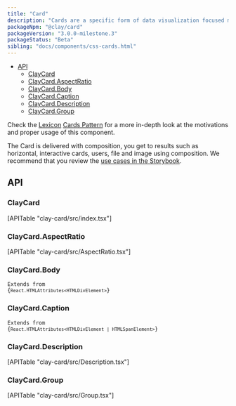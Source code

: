 ```yaml
---
title: "Card"
description: "Cards are a specific form of data visualization focused mainly on displaying images."
packageNpm: "@clay/card"
packageVersion: "3.0.0-milestone.3"
packageStatus: "Beta"
sibling: "docs/components/css-cards.html"
---
```



<div class="nav-toc">

- [API](#api)
  - [ClayCard](#claycard)
  - [ClayCard.AspectRatio](#claycard.aspectratio)
  - [ClayCard.Body](#claycard.body)
  - [ClayCard.Caption](#claycard.caption)
  - [ClayCard.Description](#claycard.description)
  - [ClayCard.Group](#claycard.group)

</div>

<div class="clay-site-alert alert alert-info">
	Check the <a href="https://liferay.design/lexicon">Lexicon</a> <a href="https://liferay.design/lexicon/core-components/cards/">Cards Pattern</a> for a more in-depth look at the motivations and proper usage of this component.
</div>

The Card is delivered with composition, you get to results such as horizontal, interactive cards, users, file and image using composition. We recommend that you review the [use cases in the Storybook](https://storybook.clayui.com/?path=/story/claycard--with-folder-card).

<Card />

## API

### ClayCard

<div>
	[APITable "clay-card/src/index.tsx"]
</div>

### ClayCard.AspectRatio

<div>
	[APITable "clay-card/src/AspectRatio.tsx"]
</div>

### ClayCard.Body

<code class="list-api-item-type">Extends from {`React.HTMLAttributes<HTMLDivElement>`}</code>

### ClayCard.Caption

<code class="list-api-item-type">Extends from {`React.HTMLAttributes<HTMLDivElement | HTMLSpanElement>`}</code>

### ClayCard.Description

<div>
	[APITable "clay-card/src/Description.tsx"]
</div>

### ClayCard.Group

<div>
	[APITable "clay-card/src/Group.tsx"]
</div>
